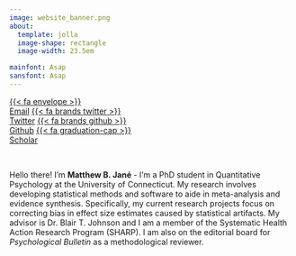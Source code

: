 ```yaml
---
image: website_banner.png
about: 
  template: jolla
  image-shape: rectangle
  image-width: 23.5em

mainfont: Asap
sansfont: Asap
---
```


::: {.btn-group role="group" aria-label="Social Links"}
[{{< fa envelope >}}<br>Email](mailto:matthew.jane@uconn.edu){.btn .btn-secondary .btn role="button" data-toggle="data" title="email"} [{{< fa brands twitter >}}<br>Twitter](https://www.twitter.com/MatthewBJane){.btn .btn-secondary .btn role="button" data-toggle="data" title="twitter"} [{{< fa brands github >}}<br>Github](https://www.github.com/MatthewBJane){.btn .btn-secondary .btn role="button" data-toggle="data" title="github"} [{{< fa graduation-cap >}}<br>Scholar](https://scholar.google.com/citations?user=a4C6CX0AAAAJ&hl=en){.btn .btn-secondary .btn role="button" data-toggle="data" title="scholar"}
:::

<br>

Hello there! I'm **Matthew B. Jané** - I'm a PhD student in Quantitative Psychology at the University of Connecticut. My research involves developing statistical methods and software to aide in meta-analysis and evidence synthesis. Specifically, my current research projects focus on correcting bias in effect size estimates caused by statistical artifacts. My advisor is Dr. Blair T. Johnson and I am a member of the Systematic Health Action Research Program (SHARP). I am also on the editorial board for *Psychological Bulletin* as a methodological reviewer.

<!-- **View my new open-source text-book:** [{{< fa book >}} Artifact Corrections for Effect Sizes](https://matthewbjane.quarto.pub/artifact-corrections-for-effect-sizes/){.btn .btn-primary .btn role="button" data-toggle="data" title="email"} -->

